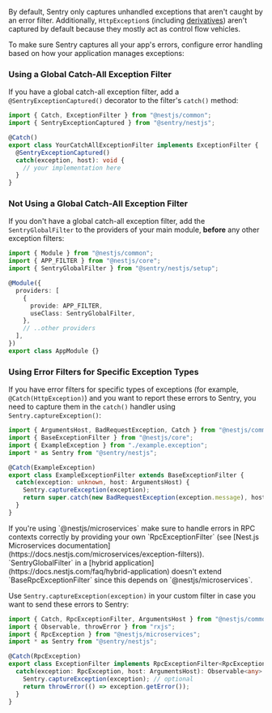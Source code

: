 By default, Sentry only captures unhandled exceptions that aren't caught by an error filter.
Additionally, `HttpException`s (including [derivatives](https://docs.nestjs.com/exception-filters#built-in-http-exceptions)) aren't captured by default because they mostly act as control flow vehicles.

To make sure Sentry captures all your app's errors, configure error handling based on how your application manages exceptions:

### Using a Global Catch-All Exception Filter

If you have a global catch-all exception filter, add a `@SentryExceptionCaptured()` decorator to the filter's `catch()` method:

```typescript {2, 6}
import { Catch, ExceptionFilter } from "@nestjs/common";
import { SentryExceptionCaptured } from "@sentry/nestjs";

@Catch()
export class YourCatchAllExceptionFilter implements ExceptionFilter {
  @SentryExceptionCaptured()
  catch(exception, host): void {
    // your implementation here
  }
}
```

### Not Using a Global Catch-All Exception Filter

If you don't have a global catch-all exception filter, add the `SentryGlobalFilter` to the providers of your main module, **before** any other exception filters:

```typescript {2-3, 7-10}
import { Module } from "@nestjs/common";
import { APP_FILTER } from "@nestjs/core";
import { SentryGlobalFilter } from "@sentry/nestjs/setup";

@Module({
  providers: [
    {
      provide: APP_FILTER,
      useClass: SentryGlobalFilter,
    },
    // ..other providers
  ],
})
export class AppModule {}
```

### Using Error Filters for Specific Exception Types

If you have error filters for specific types of exceptions (for example, `@Catch(HttpException)`) and you want to report these errors to Sentry, you need to capture them in the `catch()` handler using `Sentry.captureException()`:

```typescript {4,9}
import { ArgumentsHost, BadRequestException, Catch } from "@nestjs/common";
import { BaseExceptionFilter } from "@nestjs/core";
import { ExampleException } from "./example.exception";
import * as Sentry from "@sentry/nestjs";

@Catch(ExampleException)
export class ExampleExceptionFilter extends BaseExceptionFilter {
  catch(exception: unknown, host: ArgumentsHost) {
    Sentry.captureException(exception);
    return super.catch(new BadRequestException(exception.message), host);
  }
}
```

<Expandable title="Are you using Microservices?">
If you're using `@nestjs/microservices` make sure to handle errors in RPC contexts correctly by providing your own `RpcExceptionFilter` (see [Nest.js Microservices documentation](https://docs.nestjs.com/microservices/exception-filters)).
`SentryGlobalFilter` in a [hybrid application](https://docs.nestjs.com/faq/hybrid-application) doesn't extend `BaseRpcExceptionFilter` since this depends on `@nestjs/microservices`.

Use `Sentry.captureException(exception)` in your custom filter in case you want to send these errors to Sentry:

```typescript
import { Catch, RpcExceptionFilter, ArgumentsHost } from "@nestjs/common";
import { Observable, throwError } from "rxjs";
import { RpcException } from "@nestjs/microservices";
import * as Sentry from "@sentry/nestjs";

@Catch(RpcException)
export class ExceptionFilter implements RpcExceptionFilter<RpcException> {
  catch(exception: RpcException, host: ArgumentsHost): Observable<any> {
    Sentry.captureException(exception); // optional
    return throwError(() => exception.getError());
  }
}
```

</Expandable>

